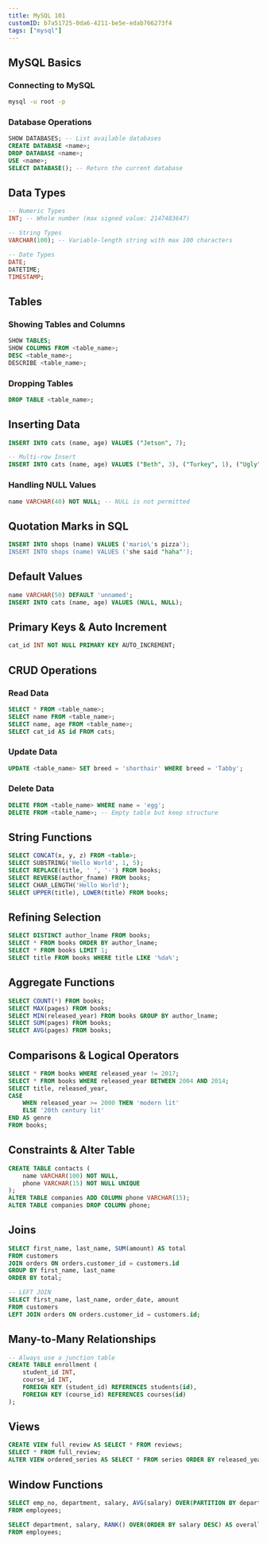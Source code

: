 ```yaml
---
title: MySQL 101
customID: b7a51725-0da6-4211-be5e-edab766273f4
tags: ["mysql"]
---
```


## MySQL Basics

### Connecting to MySQL

```bash
mysql -u root -p
```

### Database Operations

```sql
SHOW DATABASES; -- List available databases
CREATE DATABASE <name>;
DROP DATABASE <name>;
USE <name>;
SELECT DATABASE(); -- Return the current database
```

## Data Types

```sql
-- Numeric Types
INT; -- Whole number (max signed value: 2147483647)

-- String Types
VARCHAR(100); -- Variable-length string with max 100 characters

-- Date Types
DATE;
DATETIME;
TIMESTAMP;
```

## Tables

### Showing Tables and Columns

```sql
SHOW TABLES;
SHOW COLUMNS FROM <table_name>;
DESC <table_name>;
DESCRIBE <table_name>;
```

### Dropping Tables

```sql
DROP TABLE <table_name>;
```

## Inserting Data

```sql
INSERT INTO cats (name, age) VALUES ("Jetson", 7);

-- Multi-row Insert
INSERT INTO cats (name, age) VALUES ("Beth", 3), ("Turkey", 1), ("Ugly", 11);
```

### Handling NULL Values

```sql
name VARCHAR(40) NOT NULL; -- NULL is not permitted
```

## Quotation Marks in SQL

```sql
INSERT INTO shops (name) VALUES ('mario\'s pizza');
INSERT INTO shops (name) VALUES ('she said "haha"');
```

## Default Values

```sql
name VARCHAR(50) DEFAULT 'unnamed';
INSERT INTO cats (name, age) VALUES (NULL, NULL);
```

## Primary Keys & Auto Increment

```sql
cat_id INT NOT NULL PRIMARY KEY AUTO_INCREMENT;
```

## CRUD Operations

### Read Data

```sql
SELECT * FROM <table_name>;
SELECT name FROM <table_name>;
SELECT name, age FROM <table_name>;
SELECT cat_id AS id FROM cats;
```

### Update Data

```sql
UPDATE <table_name> SET breed = 'shorthair' WHERE breed = 'Tabby';
```

### Delete Data

```sql
DELETE FROM <table_name> WHERE name = 'egg';
DELETE FROM <table_name>; -- Empty table but keep structure
```

## String Functions

```sql
SELECT CONCAT(x, y, z) FROM <table>;
SELECT SUBSTRING('Hello World', 1, 5);
SELECT REPLACE(title, ' ', '-') FROM books;
SELECT REVERSE(author_fname) FROM books;
SELECT CHAR_LENGTH('Hello World');
SELECT UPPER(title), LOWER(title) FROM books;
```

## Refining Selection

```sql
SELECT DISTINCT author_lname FROM books;
SELECT * FROM books ORDER BY author_lname;
SELECT * FROM books LIMIT 1;
SELECT title FROM books WHERE title LIKE '%da%';
```

## Aggregate Functions

```sql
SELECT COUNT(*) FROM books;
SELECT MAX(pages) FROM books;
SELECT MIN(released_year) FROM books GROUP BY author_lname;
SELECT SUM(pages) FROM books;
SELECT AVG(pages) FROM books;
```

## Comparisons & Logical Operators

```sql
SELECT * FROM books WHERE released_year != 2017;
SELECT * FROM books WHERE released_year BETWEEN 2004 AND 2014;
SELECT title, released_year,
CASE
    WHEN released_year >= 2000 THEN 'modern lit'
    ELSE '20th century lit'
END AS genre
FROM books;
```

## Constraints & Alter Table

```sql
CREATE TABLE contacts (
    name VARCHAR(100) NOT NULL,
    phone VARCHAR(15) NOT NULL UNIQUE
);
ALTER TABLE companies ADD COLUMN phone VARCHAR(15);
ALTER TABLE companies DROP COLUMN phone;
```

## Joins

```sql
SELECT first_name, last_name, SUM(amount) AS total
FROM customers
JOIN orders ON orders.customer_id = customers.id
GROUP BY first_name, last_name
ORDER BY total;

-- LEFT JOIN
SELECT first_name, last_name, order_date, amount
FROM customers
LEFT JOIN orders ON orders.customer_id = customers.id;
```

## Many-to-Many Relationships

```sql
-- Always use a junction table
CREATE TABLE enrollment (
    student_id INT,
    course_id INT,
    FOREIGN KEY (student_id) REFERENCES students(id),
    FOREIGN KEY (course_id) REFERENCES courses(id)
);
```

## Views

```sql
CREATE VIEW full_review AS SELECT * FROM reviews;
SELECT * FROM full_review;
ALTER VIEW ordered_series AS SELECT * FROM series ORDER BY released_year;
```

## Window Functions

```sql
SELECT emp_no, department, salary, AVG(salary) OVER(PARTITION BY department)
FROM employees;

SELECT department, salary, RANK() OVER(ORDER BY salary DESC) AS overall_salary_rank
FROM employees;
```
